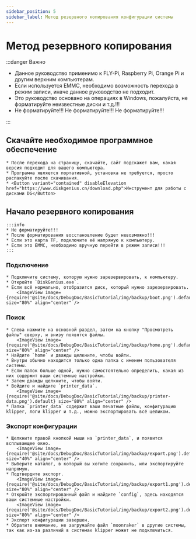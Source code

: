 ```yaml
---
sidebar_position: 5
sidebar_label: Метод резервного копирования конфигурации системы
---
```




# Метод резервного копирования

:::danger Важно

* Данное руководство применимо к FLY-Pi, Raspberry Pi, Orange Pi и другим верхним компьютерам.
* Если используется EMMC, необходимо возможность перехода в режим записи, иначе данное руководство не подходит.
* Это руководство основано на операциях в Windows, пожалуйста, не форматируйте неизвестные диски и т.д.!!!
* Не форматируйте!!!    Не форматируйте!!!  Не форматируйте!!!

:::

## Скачайте необходимое программное обеспечение

    * После перехода на страницу, скачайте, сайт подскажет вам, какая версия подходит для вашего компьютера.
    * Программа является портативной, установка не требуется, просто распакуйте после скачивания.
    * <Button variant="contained" disableElevation href="https://www.diskgenius.cn/download.php">Инструмент для работы с дисками DG</Button>

## Начало резервного копирования

    :::info
    * Не форматируйте!!!
    * После форматирования восстановление будет невозможно!!!
    * Если это карта TF, подключите её напрямую к компьютеру.
    * Если это EMMC, необходимо вручную перейти в режим записи!!!
    :::

### Подключение
    * Подключите систему, которую нужно зарезервировать, к компьютеру.
    * Откройте `DiskGenius.exe`.
    * Если всё нормально, отобразится диск, который нужно зарезервировать.
        <ImageView image={require('@site/docs/DebugDoc/BasicTutorial/img/backup/boot.png').default} size="80%" align="center" />
    
### Поиск
    * Слева нажмите на основной раздел, затем на кнопку "Просмотреть файлы" сверху, и внизу появятся файлы.
        <ImageView image={require('@site/docs/DebugDoc/BasicTutorial/img/backup/home.png').default} size="80%" align="center" />
    * Найдите `home` и дважды щелкните, чтобы войти.
    * Внутри обычно находится только одна папка с именем пользователя системы.
    * Если папок больше одной, нужно самостоятельно определить, какая из них содержит ваши системные настройки.
    * Затем дважды щелкните, чтобы войти.
    * Войдите и найдите `printer_data`.
        <ImageView image={require('@site/docs/DebugDoc/BasicTutorial/img/backup/printer-data.png').default} size="80%" align="center" />
    * Папка `printer_data` содержит ваши печатные файлы, конфигурацию klipper, логи klipper и т.д., можно экспортировать всё целиком.

### Экспорт конфигурации
    * Щелкните правой кнопкой мыши на `printer_data`, и появится всплывающее окно.
        <ImageView image={require('@site/docs/DebugDoc/BasicTutorial/img/backup/export.png').default} size="40%" align="center" />
    * Выберите каталог, в который вы хотите сохранить, или экспортируйте напрямую.
    * Подтвердите экспорт.
        <ImageView image={require('@site/docs/DebugDoc/BasicTutorial/img/backup/export1.png').default} size="80%" align="center" />
    * Откройте экспортированный файл и найдите `config`, здесь находятся ваши системные настройки.
        <ImageView image={require('@site/docs/DebugDoc/BasicTutorial/img/backup/export2.png').default} size="80%" align="center" />
    * Экспорт конфигурации завершен.
    * Обратите внимание, не загружайте файл `moonraker` в другие системы, так как из-за различий в системах klipper может не подключиться.